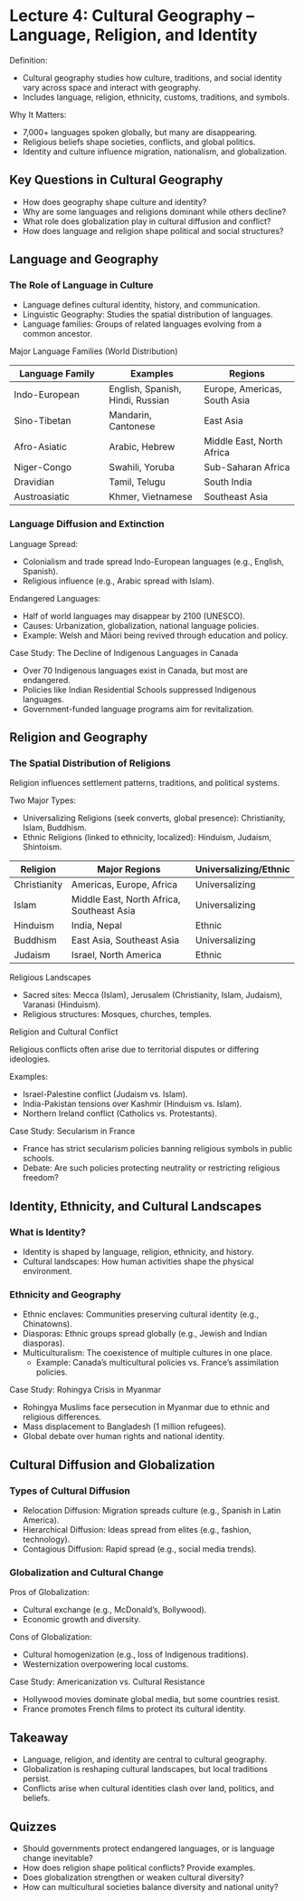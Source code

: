 # Lecture 4: Cultural Geography – Language, Religion, and Identity

Definition:

-   Cultural geography studies how culture, traditions, and social identity vary across space and interact with geography.
-   Includes language, religion, ethnicity, customs, traditions, and symbols.

Why It Matters:

-   7,000+ languages spoken globally, but many are disappearing.
-   Religious beliefs shape societies, conflicts, and global politics.
-   Identity and culture influence migration, nationalism, and globalization.

## Key Questions in Cultural Geography

-   How does geography shape culture and identity?
-   Why are some languages and religions dominant while others decline?
-   What role does globalization play in cultural diffusion and conflict?
-   How does language and religion shape political and social structures?

## Language and Geography

### The Role of Language in Culture

-   Language defines cultural identity, history, and communication.
-   Linguistic Geography: Studies the spatial distribution of languages.
-   Language families: Groups of related languages evolving from a common ancestor.

Major Language Families (World Distribution)

| Language Family | Examples | Regions |
|----|----|----|
| Indo-European | English, Spanish, Hindi, Russian | Europe, Americas, South Asia |
| Sino-Tibetan | Mandarin, Cantonese | East Asia |
| Afro-Asiatic | Arabic, Hebrew | Middle East, North Africa |
| Niger-Congo | Swahili, Yoruba | Sub-Saharan Africa |
| Dravidian | Tamil, Telugu | South India |
| Austroasiatic | Khmer, Vietnamese | Southeast Asia |

### Language Diffusion and Extinction

Language Spread:

-   Colonialism and trade spread Indo-European languages (e.g., English, Spanish).
-   Religious influence (e.g., Arabic spread with Islam).

Endangered Languages:

-   Half of world languages may disappear by 2100 (UNESCO).
-   Causes: Urbanization, globalization, national language policies.
-   Example: Welsh and Māori being revived through education and policy.

Case Study: The Decline of Indigenous Languages in Canada

-   Over 70 Indigenous languages exist in Canada, but most are endangered.
-   Policies like Indian Residential Schools suppressed Indigenous languages.
-   Government-funded language programs aim for revitalization.

## Religion and Geography

### The Spatial Distribution of Religions

Religion influences settlement patterns, traditions, and political systems.

Two Major Types:

-   Universalizing Religions (seek converts, global presence): Christianity, Islam, Buddhism.
-   Ethnic Religions (linked to ethnicity, localized): Hinduism, Judaism, Shintoism.

| Religion | Major Regions | Universalizing/Ethnic |
|----|----|----|
| Christianity | Americas, Europe, Africa | Universalizing |
| Islam | Middle East, North Africa, Southeast Asia | Universalizing |
| Hinduism | India, Nepal | Ethnic |
| Buddhism | East Asia, Southeast Asia | Universalizing |
| Judaism | Israel, North America | Ethnic |

Religious Landscapes

-   Sacred sites: Mecca (Islam), Jerusalem (Christianity, Islam, Judaism), Varanasi (Hinduism).
-   Religious structures: Mosques, churches, temples.

Religion and Cultural Conflict

Religious conflicts often arise due to territorial disputes or differing ideologies.

Examples:

-   Israel-Palestine conflict (Judaism vs. Islam).
-   India-Pakistan tensions over Kashmir (Hinduism vs. Islam).
-   Northern Ireland conflict (Catholics vs. Protestants).

Case Study: Secularism in France

-   France has strict secularism policies banning religious symbols in public schools.
-   Debate: Are such policies protecting neutrality or restricting religious freedom?

## Identity, Ethnicity, and Cultural Landscapes

### What is Identity?

-   Identity is shaped by language, religion, ethnicity, and history.
-   Cultural landscapes: How human activities shape the physical environment.

### Ethnicity and Geography

-   Ethnic enclaves: Communities preserving cultural identity (e.g., Chinatowns).
-   Diasporas: Ethnic groups spread globally (e.g., Jewish and Indian diasporas).
-   Multiculturalism: The coexistence of multiple cultures in one place.
    -   Example: Canada’s multicultural policies vs. France’s assimilation policies.

Case Study: Rohingya Crisis in Myanmar

-   Rohingya Muslims face persecution in Myanmar due to ethnic and religious differences.
-   Mass displacement to Bangladesh (1 million refugees).
-   Global debate over human rights and national identity.

## Cultural Diffusion and Globalization

### Types of Cultural Diffusion

-   Relocation Diffusion: Migration spreads culture (e.g., Spanish in Latin America).
-   Hierarchical Diffusion: Ideas spread from elites (e.g., fashion, technology).
-   Contagious Diffusion: Rapid spread (e.g., social media trends).

### Globalization and Cultural Change

Pros of Globalization:

-   Cultural exchange (e.g., McDonald's, Bollywood).
-   Economic growth and diversity.

Cons of Globalization:

-   Cultural homogenization (e.g., loss of Indigenous traditions).
-   Westernization overpowering local customs.

Case Study: Americanization vs. Cultural Resistance

-   Hollywood movies dominate global media, but some countries resist.
-   France promotes French films to protect its cultural identity.

## Takeaway

-   Language, religion, and identity are central to cultural geography.
-   Globalization is reshaping cultural landscapes, but local traditions persist.
-   Conflicts arise when cultural identities clash over land, politics, and beliefs.

## Quizzes

-   Should governments protect endangered languages, or is language change inevitable?
-   How does religion shape political conflicts? Provide examples.
-   Does globalization strengthen or weaken cultural diversity?
-   How can multicultural societies balance diversity and national unity?

